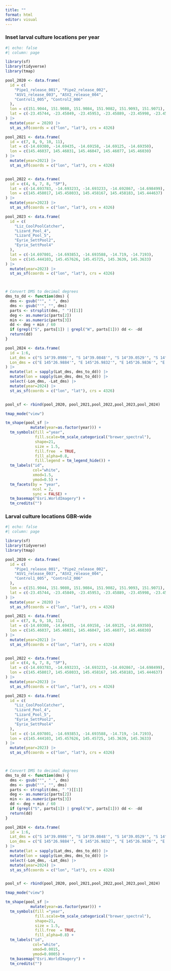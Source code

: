 ```yaml
---
title: ""
format: html
editor: visual
---
```


### Inset larval culture locations per year

```r
#| echo: false
#| column: page

library(sf)
library(tidyverse)
library(tmap)

pool_2020 <- data.frame(
  id = c(
    "Pipe1_release_001", "Pipe2_release_002",
    "ASV1_release_003", "ASV2_release_004",
    "Control1_005", "Control2_006"
  ),
  lon = c(151.9044, 151.9080, 151.9084, 151.9082, 151.9093, 151.9071),
  lat = c(-23.45744, -23.45849, -23.45953, -23.45889, -23.45998, -23.45878)
) |>
  mutate(year = 2020) |>
  st_as_sf(coords = c("lon", "lat"), crs = 4326)

pool_2021 <- data.frame(
  id = c(7, 8, 9, 10, 11),
  lat = c(-14.69380, -14.69435, -14.69158, -14.69125, -14.69350),
  lon = c(145.46037, 145.46031, 145.46047, 145.46077, 145.46030)
) |>
  mutate(year=2021) |>
  st_as_sf(coords = c("lon", "lat"), crs = 4326)


pool_2022 <- data.frame(
  id = c(4, 6, 7, 8, "SP"),
  lat = c(-14.693783, -14.693233, -14.693233, -14.692867, -14.698499),
  lon = c(145.458017, 145.458033, 145.458167, 145.458183, 145.444637)
) |>
  mutate(year=2023) |>
  st_as_sf(coords = c("lon", "lat"), crs = 4326)

pool_2023 <- data.frame(
  id = c(
    "Liz_CoolPoolCatcher",
    "Lizard_Pool_4",
    "Lizard_Pool_5",
    "Eyrie_SettPool2",
    "Eyrie_SettPool4"
  ),
  lat = c(-14.697801, -14.693853, -14.693588, -14.719, -14.7193),
  lon = c(145.444103, 145.457626, 145.45725, 145.3639, 145.3633)
) |>
  mutate(year=2023) |>
  st_as_sf(coords = c("lon", "lat"), crs = 4326)



# Convert DMS to decimal degrees
dms_to_dd <- function(dms) {
  dms <- gsub("°", " ", dms)
  dms <- gsub("'", "", dms)
  parts <- strsplit(dms, " ")[[1]]
  deg <- as.numeric(parts[2])
  min <- as.numeric(parts[3])
  dd <- deg + min / 60
  if (grepl("S", parts[1]) | grepl("W", parts[1])) dd <- -dd
  return(dd)
}

pool_2024 <- data.frame(
  id = 1:6,
  Lat_dms = c("S 14°39.0986'", "S 14°39.0848'", "S 14°39.0529'", "S 14°39.0592'", "S 14°38.8209'", "S 14°38.8318'"),
  Lon_dms = c("E 145°26.9884'", "E 145°26.9832'", "E 145°26.9836'", "E 145°27.0004'", "E 145°27.1678'", "E 145°27.1764'")
) |>
  mutate(lat = sapply(Lat_dms, dms_to_dd)) |>
  mutate(lon = sapply(Lon_dms, dms_to_dd)) |>
  select(-Lon_dms, -Lat_dms) |>
  mutate(year=2024) |>
  st_as_sf(coords = c("lon", "lat"), crs = 4326)


pool_sf <- rbind(pool_2020, pool_2021,pool_2022,pool_2023,pool_2024)

tmap_mode("view")

tm_shape(pool_sf |> 
           mutate(year=as.factor(year))) +
  tm_symbols(fill ="year", 
             fill.scale=tm_scale_categorical("brewer_spectral"),  
             shape=21, 
             size = 1.5,  
             fill.free  = TRUE, 
             fill_alpha=0.8, 
             fill.legend = tm_legend_hide()) +
  tm_labels("id", 
            col="white", 
            xmod=1.5, 
            ymod=0.5) +
  tm_facets(by = "year", 
            ncol = 2, 
            sync = FALSE) +
  tm_basemap("Esri.WorldImagery") +
  tm_credits("")


```

### Larval culture locations GBR-wide

```r
#| echo: false
#| column: page

library(sf)
library(tidyverse)
library(tmap)

pool_2020 <- data.frame(
  id = c(
    "Pipe1_release_001", "Pipe2_release_002",
    "ASV1_release_003", "ASV2_release_004",
    "Control1_005", "Control2_006"
  ),
  lon = c(151.9044, 151.9080, 151.9084, 151.9082, 151.9093, 151.9071),
  lat = c(-23.45744, -23.45849, -23.45953, -23.45889, -23.45998, -23.45878)
) |>
  mutate(year = 2020) |>
  st_as_sf(coords = c("lon", "lat"), crs = 4326)

pool_2021 <- data.frame(
  id = c(7, 8, 9, 10, 11),
  lat = c(-14.69380, -14.69435, -14.69158, -14.69125, -14.69350),
  lon = c(145.46037, 145.46031, 145.46047, 145.46077, 145.46030)
) |>
  mutate(year=2021) |>
  st_as_sf(coords = c("lon", "lat"), crs = 4326)


pool_2022 <- data.frame(
  id = c(4, 6, 7, 8, "SP"),
  lat = c(-14.693783, -14.693233, -14.693233, -14.692867, -14.698499),
  lon = c(145.458017, 145.458033, 145.458167, 145.458183, 145.444637)
) |>
  mutate(year=2023) |>
  st_as_sf(coords = c("lon", "lat"), crs = 4326)

pool_2023 <- data.frame(
  id = c(
    "Liz_CoolPoolCatcher",
    "Lizard_Pool_4",
    "Lizard_Pool_5",
    "Eyrie_SettPool2",
    "Eyrie_SettPool4"
  ),
  lat = c(-14.697801, -14.693853, -14.693588, -14.719, -14.7193),
  lon = c(145.444103, 145.457626, 145.45725, 145.3639, 145.3633)
) |>
  mutate(year=2023) |>
  st_as_sf(coords = c("lon", "lat"), crs = 4326)



# Convert DMS to decimal degrees
dms_to_dd <- function(dms) {
  dms <- gsub("°", " ", dms)
  dms <- gsub("'", "", dms)
  parts <- strsplit(dms, " ")[[1]]
  deg <- as.numeric(parts[2])
  min <- as.numeric(parts[3])
  dd <- deg + min / 60
  if (grepl("S", parts[1]) | grepl("W", parts[1])) dd <- -dd
  return(dd)
}

pool_2024 <- data.frame(
  id = 1:6,
  Lat_dms = c("S 14°39.0986'", "S 14°39.0848'", "S 14°39.0529'", "S 14°39.0592'", "S 14°38.8209'", "S 14°38.8318'"),
  Lon_dms = c("E 145°26.9884'", "E 145°26.9832'", "E 145°26.9836'", "E 145°27.0004'", "E 145°27.1678'", "E 145°27.1764'")
) |>
  mutate(lat = sapply(Lat_dms, dms_to_dd)) |>
  mutate(lon = sapply(Lon_dms, dms_to_dd)) |>
  select(-Lon_dms, -Lat_dms) |>
  mutate(year=2024) |>
  st_as_sf(coords = c("lon", "lat"), crs = 4326)


pool_sf <- rbind(pool_2020, pool_2021,pool_2022,pool_2023,pool_2024)

tmap_mode("view")

tm_shape(pool_sf |>
           mutate(year=as.factor(year))) +
  tm_symbols(fill ="year", 
             fill.scale=tm_scale_categorical("brewer_spectral"),  
             shape=21, 
             size = 1.5,  
             fill.free  = TRUE, 
             fill_alpha=0.8) +
  tm_labels("id", 
            col="white", 
            xmod=0.0015, 
            ymod=0.0005) +
  tm_basemap("Esri.WorldImagery") +
  tm_credits("")


```
